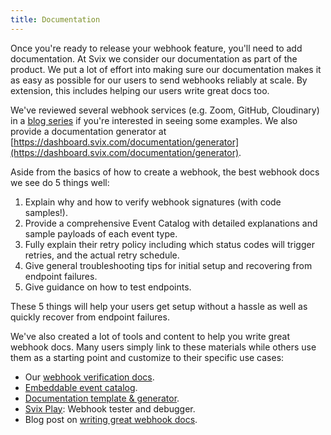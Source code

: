 ```yaml
---
title: Documentation
---
```


Once you're ready to release your webhook feature, you'll need to add documentation.
At Svix we consider our documentation as part of the product.
We put a lot of effort into making sure our documentation makes it as easy as possible for our users to send webhooks reliably at scale.
By extension, this includes helping our users write great docs too.

We've reviewed several webhook services (e.g. Zoom, GitHub, Cloudinary) in a [blog series](https://www.svix.com/blog/tag/documentation/) if you're interested in seeing some examples.
We also provide a documentation generator at [https://dashboard.svix.com/documentation/generator](https://dashboard.svix.com/documentation/generator).

Aside from the basics of how to create a webhook, the best webhook docs we see do 5 things well:

1. Explain why and how to verify webhook signatures (with code samples!).
2. Provide a comprehensive Event Catalog with detailed explanations and sample payloads of each event type.
3. Fully explain their retry policy including which status codes will trigger retries, and the actual retry schedule.
4. Give general troubleshooting tips for initial setup and recovering from endpoint failures.
5. Give guidance on how to test endpoints.

These 5 things will help your users get setup without a hassle as well as quickly recover from endpoint failures.

We've also created a lot of tools and content to help you write great webhook docs.
Many users simply link to these materials while others use them as a starting point and customize to their specific use cases:

- Our [webhook verification docs](https://docs.svix.com/receiving/verifying-payloads/why).
- [Embeddable event catalog](https://docs.svix.com/event-types#publishing-your-event-catalog).
- [Documentation template & generator](https://dashboard.svix.com/documentation/generator).
- [Svix Play](https://www.svix.com/play/): Webhook tester and debugger.
- Blog post on [writing great webhook docs](https://www.svix.com/blog/documenting-webhooks/).